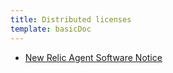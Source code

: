 ```yaml
---
title: Distributed licenses
template: basicDoc
---
```


* [New Relic Agent Software Notice](/docs/licenses/license-information/distributed-licenses/new-relic-agent-software-notice)
